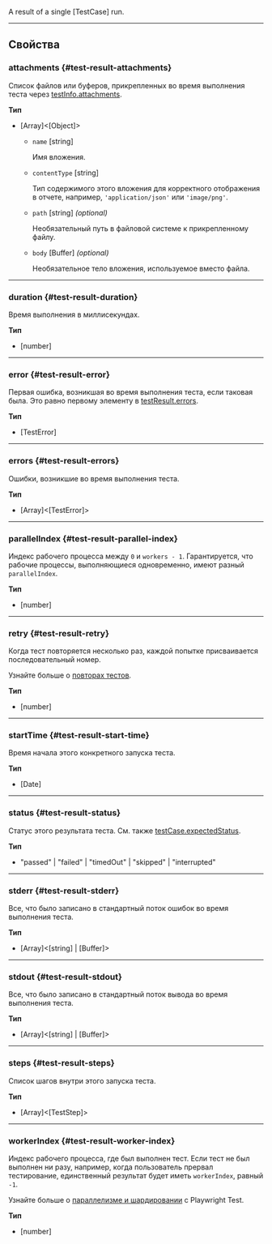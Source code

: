 A result of a single [TestCase] run.

---

## Свойства

### attachments {#test-result-attachments}

Список файлов или буферов, прикрепленных во время выполнения теста через [testInfo.attachments](/api/class-testinfo.mdx#test-info-attachments).

**Тип**
- [Array]&lt;[Object]&gt;
  - `name` [string]
    
    Имя вложения.
  - `contentType` [string]
    
    Тип содержимого этого вложения для корректного отображения в отчете, например, `'application/json'` или `'image/png'`.
  - `path` [string] *(optional)*
    
    Необязательный путь в файловой системе к прикрепленному файлу.
  - `body` [Buffer] *(optional)*
    
    Необязательное тело вложения, используемое вместо файла.

---

### duration {#test-result-duration}

Время выполнения в миллисекундах.

**Тип**
- [number]

---

### error {#test-result-error}

Первая ошибка, возникшая во время выполнения теста, если таковая была. Это равно первому элементу в [testResult.errors](/api/class-testresult.mdx#test-result-errors).

**Тип**
- [TestError]

---

### errors {#test-result-errors}

Ошибки, возникшие во время выполнения теста.

**Тип**
- [Array]&lt;[TestError]&gt;

---

### parallelIndex {#test-result-parallel-index}

Индекс рабочего процесса между `0` и `workers - 1`. Гарантируется, что рабочие процессы, выполняющиеся одновременно, имеют разный `parallelIndex`.

**Тип**
- [number]

---

### retry {#test-result-retry}

Когда тест повторяется несколько раз, каждой попытке присваивается последовательный номер.

Узнайте больше о [повторах тестов](../test-retries.mdx#retries).

**Тип**
- [number]

---

### startTime {#test-result-start-time}

Время начала этого конкретного запуска теста.

**Тип**
- [Date]

---

### status {#test-result-status}

Статус этого результата теста. См. также [testCase.expectedStatus](/api/class-testcase.mdx#test-case-expected-status).

**Тип**
- "passed" | "failed" | "timedOut" | "skipped" | "interrupted"

---

### stderr {#test-result-stderr}

Все, что было записано в стандартный поток ошибок во время выполнения теста.

**Тип**
- [Array]&lt;[string] | [Buffer]&gt;

---

### stdout {#test-result-stdout}

Все, что было записано в стандартный поток вывода во время выполнения теста.

**Тип**
- [Array]&lt;[string] | [Buffer]&gt;

---

### steps {#test-result-steps}

Список шагов внутри этого запуска теста.

**Тип**
- [Array]&lt;[TestStep]&gt;

---

### workerIndex {#test-result-worker-index}

Индекс рабочего процесса, где был выполнен тест. Если тест не был выполнен ни разу, например, когда пользователь прервал тестирование, единственный результат будет иметь `workerIndex`, равный `-1`.

Узнайте больше о [параллелизме и шардировании](../test-parallel.mdx) с Playwright Test.

**Тип**
- [number]